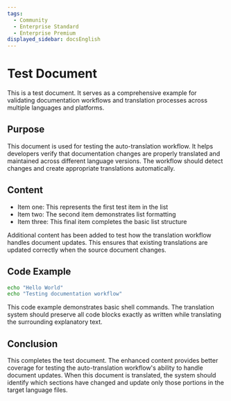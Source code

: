 ```yaml
---
tags:
  - Community
  - Enterprise Standard
  - Enterprise Premium
displayed_sidebar: docsEnglish
---
```


# Test Document

This is a test document. It serves as a comprehensive example for validating documentation workflows and translation processes across multiple languages and platforms.

## Purpose

This document is used for testing the auto-translation workflow. It helps developers verify that documentation changes are properly translated and maintained across different language versions. The workflow should detect changes and create appropriate translations automatically.

## Content

- Item one: This represents the first test item in the list
- Item two: The second item demonstrates list formatting
- Item three: This final item completes the basic list structure

Additional content has been added to test how the translation workflow handles document updates. This ensures that existing translations are updated correctly when the source document changes.

## Code Example

```bash
echo "Hello World"
echo "Testing documentation workflow"
```

This code example demonstrates basic shell commands. The translation system should preserve all code blocks exactly as written while translating the surrounding explanatory text.

## Conclusion

This completes the test document. The enhanced content provides better coverage for testing the auto-translation workflow's ability to handle document updates. When this document is translated, the system should identify which sections have changed and update only those portions in the target language files.

